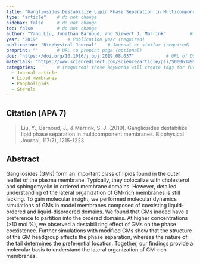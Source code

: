 ```yaml
---
title: "Gangliosides Destabilize Lipid Phase Separation in Multicomponent Membranes"          # Paper title (required)
type: "article"    # do not change
sidebar: false     # do not change
toc: false         # do not change
author: "Yang Liu, Jonathan Barnoud, and Siewert J. Marrink"         # Paper authors (required)
year: "2019"           # Publication year (required)
publication: "Biophysical Journal"    # Journal or similar (required)
preprint: ""       # URL to prepint page (optional)  
doi: "https://doi.org/10.1016/j.bpj.2019.08.037"            # URL of DOI (required)  
materials: "https://www.sciencedirect.com/science/article/pii/S0006349519307544#app2"      # URL to suplementary info (optional)
categories:        # (required) these keywords will create tags for further filtering. 
  - Journal article
  - Lipid membranes
  - Phopholipids
  - Sterols
---
```


<!-- 
The info below is just an example. 

Both fields are required and they have to be replaced with the respective info for each paper. 

Please notice the `> ` symbol before the citation, it gives it additional styling.  
-->

## Citation (APA 7)      

> Liu, Y., Barnoud, J., & Marrink, S. J. (2019). Gangliosides destabilize lipid phase separation in multicomponent membranes. Biophysical Journal, 117(7), 1215-1223.

## Abstract

Gangliosides (GMs) form an important class of lipids found in the outer leaflet of the plasma membrane. Typically, they colocalize with cholesterol and sphingomyelin in ordered membrane domains. However, detailed understanding of the lateral organization of GM-rich membranes is still lacking. To gain molecular insight, we performed molecular dynamics simulations of GMs in model membranes composed of coexisting liquid-ordered and liquid-disordered domains. We found that GMs indeed have a preference to partition into the ordered domains. At higher concentrations (>10 mol %), we observed a destabilizing effect of GMs on the phase coexistence. Further simulations with modified GMs show that the structure of the GM headgroup affects the phase separation, whereas the nature of the tail determines the preferential location. Together, our findings provide a molecular basis to understand the lateral organization of GM-rich membranes.